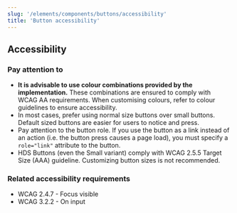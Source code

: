 ```yaml
---
slug: '/elements/components/buttons/accessibility'
title: 'Button accessibility'
---
```




<TabsLayout initiallyActiveTab="accessibility" />

## Accessibility

### Pay attention to
- **It is advisable to use colour combinations provided by the implementation.** These combinations are ensured to comply with WCAG AA requirements. When customising colours, refer to <Link size="M" href="/design-tokens/colour">colour guidelines</Link> to ensure accessibility.
- In most cases, prefer using normal size buttons over small buttons. Default sized buttons are easier for users to notice and press.
- Pay attention to the button role. If you use the button as a link instead of an action (i.e. the button press causes a page load), you must specify a `role="link"` attribute to the button.
- HDS Buttons (even the Small variant) comply with <Link size="M" href="https://www.w3.org/TR/WCAG21/#target-size" external>WCAG 2.5.5 Target Size (AAA) guideline</Link>. Customizing button sizes is not recommended.

### Related accessibility requirements
- <Link size="M" href="https://www.w3.org/TR/WCAG21/#focus-visible" external>WCAG 2.4.7 - Focus visible</Link>
- <Link size="M" href="https://www.w3.org/TR/WCAG21/#on-input" external>WCAG 3.2.2 - On input</Link>
